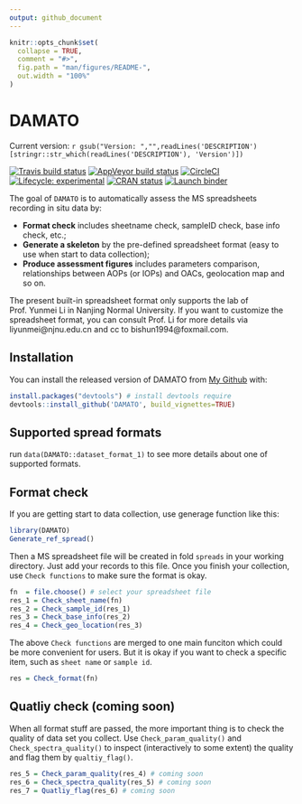 ```yaml
---
output: github_document
---
```


<!-- README.md is generated from README.Rmd. Please edit that file -->

```r
knitr::opts_chunk$set(
  collapse = TRUE,
  comment = "#>",
  fig.path = "man/figures/README-",
  out.width = "100%"
)
```

# DAMATO

Current version: `r gsub("Version: ","",readLines('DESCRIPTION')[stringr::str_which(readLines('DESCRIPTION'), 'Version')])`

<!-- badges: start -->
[![Travis build status](https://travis-ci.com/bishun945/DAMATO.svg?token=ekKczQU5ZnxJHkx55qWv&branch=master)](https://travis-ci.com/bishun945/DAMATO)
[![AppVeyor build status](https://ci.appveyor.com/api/projects/status/ka7a4j64v11xhive?svg=true)](https://ci.appveyor.com/project/bishun945/damato)
[![CircleCI](https://circleci.com/gh/bishun945/DAMATO/tree/circleci-project-setup.svg?style=svg&circle-token=0e261ccfcb5335a249044d86bab7569c0131db7e)](https://circleci.com/gh/bishun945/DAMATO/tree/circleci-project-setup)
[![Lifecycle: experimental](https://img.shields.io/badge/lifecycle-experimental-orange.svg)](https://www.tidyverse.org/lifecycle/#experimental)
[![CRAN status](https://www.r-pkg.org/badges/version/DAMATO)](https://CRAN.R-project.org/package=DAMATO)
[![Launch binder](https://mybinder.org/badge_logo.svg)](https://mybinder.org/v2/gh/bishun945/DAMATO/master)
<!-- badges: end -->

The goal of `DAMATO` is to automatically assess the MS spreadsheets recording in situ data by:

  * **Format check** includes sheetname check, sampleID check, base info check, etc.;
  * **Generate a skeleton** by the pre-defined spreadsheet format (easy to use when start to data collection);
  * **Produce assessment figures** includes parameters comparison, relationships between AOPs (or IOPs) and OACs, geolocation map and so on.
  
The present built-in spreadsheet format only supports the lab of Prof. Yunmei Li in Nanjing Normal University. If you want to customize the spreadsheet format, you can consult Prof. Li for more details via liyunmei@njnu.edu.cn and cc to bishun1994@foxmail.com.

## Installation

You can install the released version of DAMATO from [My Github](https://github.com/bishun945/DAMATO) with:

``` r
install.packages("devtools") # install devtools require
devtools::install_github('DAMATO', build_vignettes=TRUE)
```

## Supported spread formats

run `data(DAMATO::dataset_format_1)` to see more details about one of supported formats.

## Format check

If you are getting start to data collection, use generage function like this:

```r
library(DAMATO)
Generate_ref_spread()
```

Then a MS spreadsheet file will be created in fold `spreads` in your working directory. Just add your records to this file. Once you finish your collection, use `Check functions` to make sure the format is okay.

```r

fn  = file.choose() # select your spreadsheet file
res_1 = Check_sheet_name(fn)
res_2 = Check_sample_id(res_1)
res_3 = Check_base_info(res_2)
res_4 = Check_geo_location(res_3)
```

The above `Check functions` are merged to one main funciton which could be more convenient for users. But it is okay if you want to check a specific item, such as `sheet name` or `sample id`.

```r
res = Check_format(fn)
```

## Quatliy check (coming soon)

When all format stuff are passed, the more important thing is to check the quality of data set you collect. Use `Check_param_quality()` and `Check_spectra_quality()` to inspect (interactively to some extent) the quality and flag them by `qualtiy_flag()`.

```r
res_5 = Check_param_quality(res_4) # coming soon
res_6 = Check_spectra_quality(res_5) # coming soon
res_7 = Quatliy_flag(res_6) # coming soon
```
